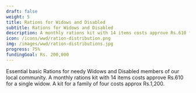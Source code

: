 ---
draft: false
weight: 5
title: Rations for Widows and Disabled
subtitle: Rations for Widows and Disabled
description: A monthly rations kit with 14 items costs approve Rs.610 for a single widow. A kit for a family of four costs approx Rs.1200.
icon: /icons/wwd/ration-distribution.png 
img: /images/wwd/ration-distributions.jpg
progress: 75%
fundingGoal: Rs. 200,000
---

Essential basic Rations for needy Widows and Disabled members of our local community. A monthly rations kit with 14 items costs approve Rs.610 for a single widow. A kit for a family of four costs approx Rs.1,200.